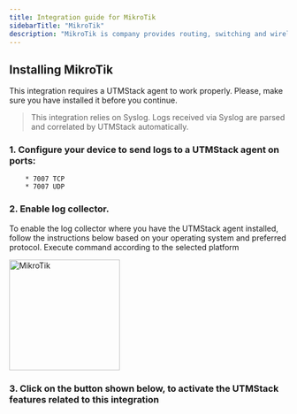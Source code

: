 ```yaml
---
title: Integration guide for MikroTik
sidebarTitle: "MikroTik"
description: "MikroTik is company provides routing, switching and wireless equipment for all possible uses – from the customer location, up to high end data centres. MikroTik uses RouterOS, is an operating system and software capable of acting as a Router, Bridge, Firewall, Bandwidth Management, Wireless AP & Client and many other functions. RouterOS can perform almost all networking functions as well as some server functions."
---
```


## Installing MikroTik

<Warning>
   This integration requires a UTMStack agent to work properly. Please, make sure you have installed it before you continue.
</Warning>

> This integration relies on Syslog. Logs received via Syslog are parsed and correlated by UTMStack automatically.


### 1. Configure your device to send logs to a UTMStack agent on ports:
        * 7007 TCP
        * 7007 UDP

### 2. Enable log collector.

<Note>
    To enable the log collector where you have the UTMStack agent installed, follow the instructions below based on your operating system and preferred protocol.
</Note>

<Tip>
    Execute command according to the selected platform
</Tip>

<img
  height="200"
  className="block rounded-xl"
  src="/images/integrations/mikrotik/step2.png"
  alt="MikroTik"
/>

### 3. Click on the button shown below, to activate the UTMStack features related to this integration